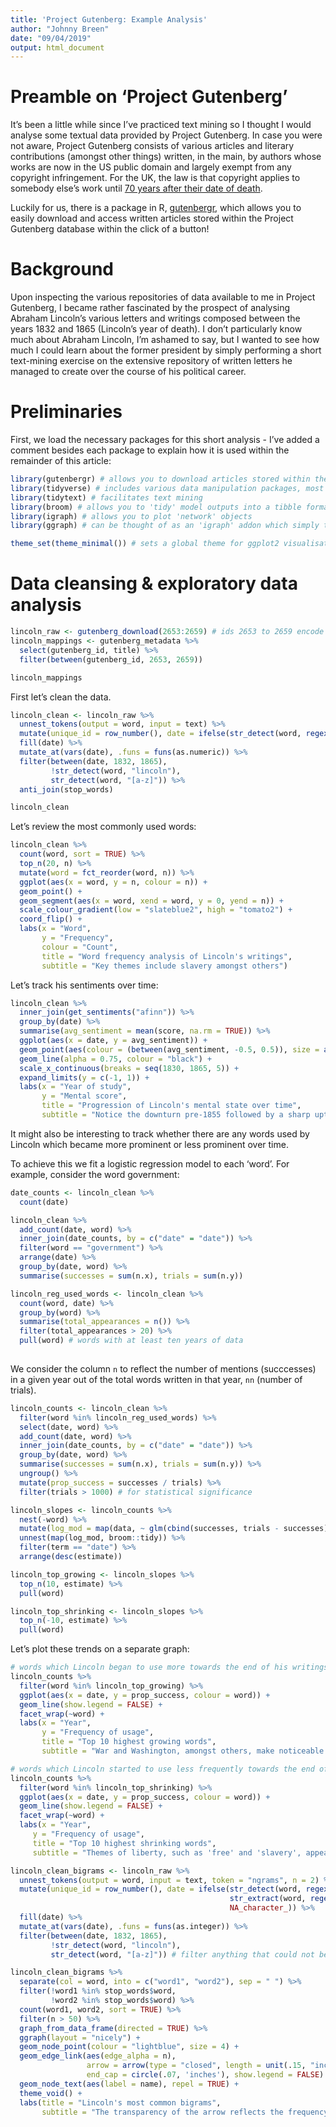 ```yaml
---
title: 'Project Gutenberg: Example Analysis'
author: "Johnny Breen"
date: "09/04/2019"
output: html_document
---
```

# Preamble on 'Project Gutenberg'

It's been a little while since I've practiced text mining so I thought I would analyse some textual data provided by Project Gutenberg. In case you were not aware, Project Gutenberg consists of various articles and literary contributions (amongst other things) written, in the main, by authors whose works are now in the US public domain and largely exempt from any copyright infringement. For the UK, the law is that copyright applies to somebody else's work until [70 years after their date of death](https://www.gov.uk/copyright/how-long-copyright-lasts). 

Luckily for us, there is a package in R, [gutenbergr](https://cran.r-project.org/web/packages/gutenbergr/vignettes/intro.html), which allows you to easily download and access written articles stored within the Project Gutenberg database within the click of a button!

# Background

Upon inspecting the various repositories of data available to me in Project Gutenberg, I became rather fascinated by the prospect of analysing Abraham Lincoln's various letters and writings composed between the years 1832 and 1865 (Lincoln's year of death). I don't particularly know much about Abraham Lincoln, I'm ashamed to say, but I wanted to see how much I could learn about the former president by simply performing a short text-mining exercise on the extensive repository of written letters he managed to create over the course of his political career.

# Preliminaries

First, we load the necessary packages for this short analysis - I've added a comment besides each package to explain how it is used within the remainder of this article:

```r
library(gutenbergr) # allows you to download articles stored within the Project Gutenberg database
library(tidyverse) # includes various data manipulation packages, most notably 'tidyr' and 'dplyr'
library(tidytext) # facilitates text mining
library(broom) # allows you to 'tidy' model outputs into a tibble format
library(igraph) # allows you to plot 'network' objects
library(ggraph) # can be thought of as an 'igraph' addon which simply translates base plots into ggplot formats

theme_set(theme_minimal()) # sets a global theme for ggplot2 visualisations
```

# Data cleansing & exploratory data analysis



```r
lincoln_raw <- gutenberg_download(2653:2659) # ids 2653 to 2659 encode Lincoln's writings between 1832 and 1865
lincoln_mappings <- gutenberg_metadata %>%
  select(gutenberg_id, title) %>%
  filter(between(gutenberg_id, 2653, 2659))

lincoln_mappings
```

First let's clean the data.

```r
lincoln_clean <- lincoln_raw %>%
  unnest_tokens(output = word, input = text) %>%
  mutate(unique_id = row_number(), date = ifelse(str_detect(word, regex("\\d{4}")), word, NA_character_)) %>%
  fill(date) %>%
  mutate_at(vars(date), .funs = funs(as.numeric)) %>%
  filter(between(date, 1832, 1865), 
         !str_detect(word, "lincoln"),
         str_detect(word, "[a-z]")) %>%  
  anti_join(stop_words)

lincoln_clean
```

Let's review the most commonly used words:

```r
lincoln_clean %>%
  count(word, sort = TRUE) %>%
  top_n(20, n) %>%
  mutate(word = fct_reorder(word, n)) %>%
  ggplot(aes(x = word, y = n, colour = n)) +
  geom_point() +
  geom_segment(aes(x = word, xend = word, y = 0, yend = n)) +
  scale_colour_gradient(low = "slateblue2", high = "tomato2") +
  coord_flip() +
  labs(x = "Word",
       y = "Frequency",
       colour = "Count",
       title = "Word frequency analysis of Lincoln's writings",
       subtitle = "Key themes include slavery amongst others")
```

Let's track his sentiments over time:

```r
lincoln_clean %>%
  inner_join(get_sentiments("afinn")) %>%
  group_by(date) %>%
  summarise(avg_sentiment = mean(score, na.rm = TRUE)) %>%
  ggplot(aes(x = date, y = avg_sentiment)) +
  geom_point(aes(colour = (between(avg_sentiment, -0.5, 0.5)), size = abs(avg_sentiment)), show.legend = FALSE) +
  geom_line(alpha = 0.75, colour = "black") +
  scale_x_continuous(breaks = seq(1830, 1865, 5)) +
  expand_limits(y = c(-1, 1)) +
  labs(x = "Year of study",
       y = "Mental score",
       title = "Progression of Lincoln's mental state over time",
       subtitle = "Notice the downturn pre-1855 followed by a sharp upturn towards 1865")
```

It might also be interesting to track whether there are any words used by Lincoln which became more prominent or less prominent over time.

To achieve this we fit a logistic regression model to each 'word'. For example, consider the word government:

```r
date_counts <- lincoln_clean %>%
  count(date)

lincoln_clean %>%
  add_count(date, word) %>%
  inner_join(date_counts, by = c("date" = "date")) %>%
  filter(word == "government") %>%
  arrange(date) %>%
  group_by(date, word) %>%
  summarise(successes = sum(n.x), trials = sum(n.y))

lincoln_reg_used_words <- lincoln_clean %>%
  count(word, date) %>%
  group_by(word) %>%
  summarise(total_appearances = n()) %>%
  filter(total_appearances > 20) %>% 
  pull(word) # words with at least ten years of data
  
```

We consider the column `n` to reflect the number of mentions (succcesses) in a given year out of the total words written in that year, `nn` (number of trials).

```r
lincoln_counts <- lincoln_clean %>%
  filter(word %in% lincoln_reg_used_words) %>%
  select(date, word) %>%
  add_count(date, word) %>%
  inner_join(date_counts, by = c("date" = "date")) %>%
  group_by(date, word) %>%
  summarise(successes = sum(n.x), trials = sum(n.y)) %>%
  ungroup() %>%
  mutate(prop_success = successes / trials) %>%
  filter(trials > 1000) # for statistical significance

lincoln_slopes <- lincoln_counts %>%
  nest(-word) %>%
  mutate(log_mod = map(data, ~ glm(cbind(successes, trials - successes) ~ date, family = "binomial", data = .))) %>%
  unnest(map(log_mod, broom::tidy)) %>%
  filter(term == "date") %>%
  arrange(desc(estimate))

lincoln_top_growing <- lincoln_slopes %>%
  top_n(10, estimate) %>%
  pull(word)

lincoln_top_shrinking <- lincoln_slopes %>%
  top_n(-10, estimate) %>%
  pull(word)
```

Let's plot these trends on a separate graph:

```r
# words which Lincoln began to use more towards the end of his writings
lincoln_counts %>%
  filter(word %in% lincoln_top_growing) %>%
  ggplot(aes(x = date, y = prop_success, colour = word)) +
  geom_line(show.legend = FALSE) +
  facet_wrap(~word) +
  labs(x = "Year",
       y = "Frequency of usage",
       title = "Top 10 highest growing words",
       subtitle = "War and Washington, amongst others, make noticeable appearances")

# words which Lincoln started to use less frequently towards the end of his writings
lincoln_counts %>%
  filter(word %in% lincoln_top_shrinking) %>%
  ggplot(aes(x = date, y = prop_success, colour = word)) +
  geom_line(show.legend = FALSE) +
  facet_wrap(~word) +
  labs(x = "Year",
     y = "Frequency of usage",
     title = "Top 10 highest shrinking words",
     subtitle = "Themes of liberty, such as 'free' and 'slavery', appear to decrease in usage over time")
```

```r
lincoln_clean_bigrams <- lincoln_raw %>% 
  unnest_tokens(output = word, input = text, token = "ngrams", n = 2) %>%
  mutate(unique_id = row_number(), date = ifelse(str_detect(word, regex("\\d{4}")), 
                                                 str_extract(word, regex("\\d{4}")), 
                                                 NA_character_)) %>%
  fill(date) %>%
  mutate_at(vars(date), .funs = funs(as.integer)) %>%
  filter(between(date, 1832, 1865), 
         !str_detect(word, "lincoln"),
         str_detect(word, "[a-z]")) # filter anything that could not be interpreted as a reasonable 'date' 

lincoln_clean_bigrams %>%
  separate(col = word, into = c("word1", "word2"), sep = " ") %>%
  filter(!word1 %in% stop_words$word,
         !word2 %in% stop_words$word) %>%
  count(word1, word2, sort = TRUE) %>%
  filter(n > 50) %>%
  graph_from_data_frame(directed = TRUE) %>%
  ggraph(layout = "nicely") +
  geom_node_point(colour = "lightblue", size = 4) +
  geom_edge_link(aes(edge_alpha = n), 
                 arrow = arrow(type = "closed", length = unit(.15, "inches")), 
                 end_cap = circle(.07, 'inches'), show.legend = FALSE) +
  geom_node_text(aes(label = name), repel = TRUE) +
  theme_void() +
  labs(title = "Lincoln's most common bigrams",
       subtitle = "The transparency of the arrow reflects the frequency of usage")
  
```



